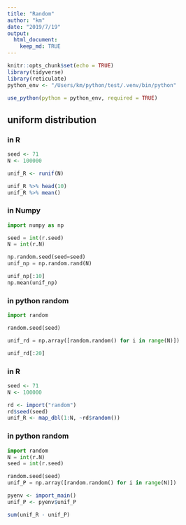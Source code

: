 ```yaml
---
title: "Random"
author: "km"
date: "2019/7/19"
output: 
  html_document: 
    keep_md: TRUE
---
```


```r
knitr::opts_chunk$set(echo = TRUE)
library(tidyverse)
library(reticulate)
python_env <- "/Users/km/python/test/.venv/bin/python"

use_python(python = python_env, required = TRUE)
```


## uniform distribution

### in R

```r
seed <- 71
N <- 100000

unif_R <- runif(N)

unif_R %>% head(10)
unif_R %>% mean()
```


### in Numpy

```python
import numpy as np

seed = int(r.seed)
N = int(r.N)

np.random.seed(seed=seed)
unif_np = np.random.rand(N)

unif_np[:10]
np.mean(unif_np)
```

### in python random

```python
import random

random.seed(seed)

unif_rd = np.array([random.random() for i in range(N)])

unif_rd[:20]
```


### in R

```r
seed <- 71
N <- 100000

rd <- import("random")
rd$seed(seed)
unif_R <- map_dbl(1:N, ~rd$random())
```


### in python random

```python
import random
N = int(r.N)
seed = int(r.seed)

random.seed(seed)
unif_P = np.array([random.random() for i in range(N)])
```

```r
pyenv <- import_main() 
unif_P <- pyenv$unif_P

sum(unif_R - unif_P)
```